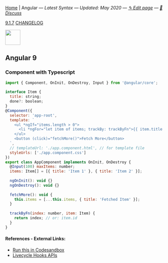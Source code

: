 
[Home](/) | Angular — _Latest Syntax — Updated: May 2020 — [✎ Edit page](https://github.com/ngduc/syntax.codes/edit/master/docs/angular.mdx) — [💬 Discuss](https://github.com/ngduc/syntax.codes/issues/2)_

<a className="tagButton" href="https://github.com/angular/angular/releases">9.1.7</a> <a className="tagButton" href="https://github.com/angular/angular/blob/master/CHANGELOG.md">CHANGELOG</a>

<img src="https://upload.wikimedia.org/wikipedia/commons/thumb/c/cf/Angular_full_color_logo.svg/80px-Angular_full_color_logo.svg.png" height="48" />

## Angular 9

### Component with Typescript

```.js
import { Component, OnInit, OnDestroy, Input } from '@angular/core';
  
interface Item {
  title: string;
  done?: boolean;
}
@Component({
  selector: 'app-root',
  template: `
    <ul *ngIf="items.length > 0">
      <li *ngFor="let item of items; trackBy: trackByFn">{{ item.title }}</li>
    </ul>
    <button (click)="fetchMore()">Fetch More</button>
  `,
  // templateUrl: './app.component.html', // for template file
  styleUrls: ['./app.component.css']
})
export class AppComponent implements OnInit, OnDestroy {
  @Input(100) maxItems: number;
  items: Item[] = [{ title: 'Item 1' }, { title: 'Item 2' }];
  
  ngOnInit(): void {}
  ngOnDestroy(): void {}
  
  fetchMore(): void {
    this.items = [...this.items, { title: 'Fetched Item' }];
  }
  
  trackByFn(index: number, item: Item) {
    return index; // or: item.id
  }
}
```

#### References - External Links:
- [Run this in Codesandbox](https://codesandbox.io/s/angular-9-example-cr1nd?file=/src/app/app.component.ts)
- [Livecycle Hooks APIs](https://angular.io/guide/lifecycle-hooks)
